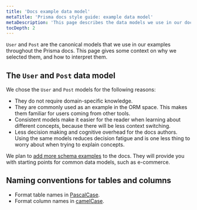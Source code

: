 ```yaml
---
title: 'Docs example data model'
metaTitle: 'Prisma docs style guide: example data model'
metaDescription: 'This page describes the data models we use in our documentation examples.'
tocDepth: 2
---
```


<TopBlock>

`User` and `Post` are the canonical models that we use in our examples throughout the Prisma docs. This page gives some context on why we selected them, and how to interpret them.

</TopBlock>

## The `User` and `Post` data model

We chose the `User` and `Post` models for the following reasons:

- They do not require domain-specific knowledge.
- They are commonly used as an example in the ORM space. This makes them familiar for users coming from other tools.
- Consistent models make it easier for the reader when learning about different concepts, because there will be less context switching.
- Less decision making and cognitive overhead for the docs authors. Using the same models reduces decision fatigue and is one less thing to worry about when trying to explain concepts.

We plan to [add more schema examples](https://github.com/prisma/docs/issues/1626) to the docs. They will provide you with starting points for common data models, such as e-commerce.

## Naming conventions for tables and columns

- Format table names in [PascalCase](https://en.wikipedia.org/wiki/Camel_case).
- Format column names in [camelCase](https://en.wikipedia.org/wiki/Camel_case).
